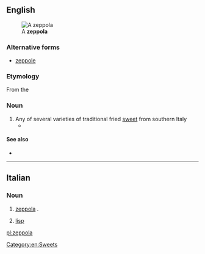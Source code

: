 ==English==
[[File:Zeppula.jpg|thumb|A '''zeppola''']]

===Alternative forms===
* [[zeppole]]

===Etymology===
From the {{etyl|it|en}} {{term|lang=it|zeppola}}

===Noun===
{{en-noun|zeppole}}

# Any of several varieties of traditional fried [[sweet]] from southern Italy
#* {{quote-news|2009|January 25|Jeff Vandam|Brio Inside the Brownstones|New York Times|url=http://www.nytimes.com/2009/01/25/realestate/25livi.html
|passage=These days it might be easier to pick up a Wi-Fi signal than a rice ball or some '''zeppole''', but what’s nice is that the zeppole are still here: the neighborhood’s old guard has remained reassuringly in place.}}

====See also====
* {{pedialite}}

[[Category:en:Sweets]]

----

==Italian==

===Noun===
{{wikipedia|lang=it}}
{{it-noun|f|zeppole}}

# [[#English|zeppola]] {{gloss|any of several varieties of traditional fried [[sweet]] from southern Italy}}.
# {{context|colloquial|lang=it}} [[lisp]] {{gloss|mispronunciation of the sounds /s/ and /z/}}

[[pl:zeppola]]